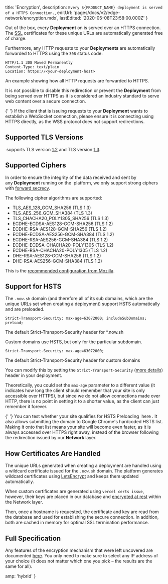 
  title: 'Encryption',
  description: `Every ${PRODUCT_NAME} deployment is served of a HTTPS Connection.`,
  editUrl: 'pages/docs/v2/edge-network/encryption.mdx',
  lastEdited: '2020-05-08T23:58:00.000Z'
}

Out of the box, every **Deployment** on <ProductName /> is served over an HTTPS connection. The [SSL](https://en.wikipedia.org/wiki/Transport_Layer_Security) certificates for these unique URLs are automatically generated free of charge.

Furthermore, any HTTP requests to your **Deployments** are automatically forwarded to HTTPS using the `308` status code:

```
HTTP/1.1 308 Moved Permanently
Content-Type: text/plain
Location: https://<your-deployment-host>
```

<Caption>
  An example showing how all <InlineCode>HTTP</InlineCode> requests are
  forwarded to <InlineCode>HTTPS</InlineCode>.
</Caption>

It is not possible to disable this redirection or prevent the **Deployment** from being served over HTTPS as it is considered an industry standard to serve web content over a secure connection.

<Note>
  {' '}
  If the client that is issuing requests to your <b>Deployment</b> wants to establish
  a WebSocket connection, please ensure it is connecting using HTTPS directly, as
  the WSS protocol does not support redirections.
</Note>

## Supported TLS Versions

​<ProductName /> supports TLS version [1.2](https://en.wikipedia.org/wiki/Transport_Layer_Security#TLS_1.2) and TLS version [1.3](https://en.wikipedia.org/wiki/Transport_Layer_Security#TLS_1.3).

## Supported Ciphers

In order to ensure the integrity of the data received and sent by any **Deployment** running on the **<ProductName />** platform, we only support strong ciphers with [forward secrecy](https://en.wikipedia.org/wiki/Forward_secrecy).

The following cipher algorithms are supported:

- TLS_AES_128_GCM_SHA256 (TLS 1.3)
- TLS_AES_256_GCM_SHA384 (TLS 1.3)
- TLS_CHACHA20_POLY1305_SHA256 (TLS 1.3)
- ECDHE-ECDSA-AES128-GCM-SHA256 (TLS 1.2)
- ECDHE-RSA-AES128-GCM-SHA256 (TLS 1.2)
- ECDHE-ECDSA-AES256-GCM-SHA384 (TLS 1.2)
- ECDHE-RSA-AES256-GCM-SHA384 (TLS 1.2)
- ECDHE-ECDSA-CHACHA20-POLY1305 (TLS 1.2)
- ECDHE-RSA-CHACHA20-POLY1305 (TLS 1.2)
- DHE-RSA-AES128-GCM-SHA256 (TLS 1.2)
- DHE-RSA-AES256-GCM-SHA384 (TLS 1.2)

This is the [recommended configuration from Mozilla](https://wiki.mozilla.org/Security/Server_Side_TLS#Intermediate_compatibility_.28recommended.29).

## Support for HSTS

The `.now.sh` domain (and therefore all of its sub domains, which are the unique URLs set when creating a deployment) support HSTS automatically and are preloaded.

```
Strict-Transport-Security: max-age=63072000; includeSubDomains; preload;
```

<Caption>
  The default <InlineCode>Strict-Transport-Security</InlineCode> header for
  *.now.sh
</Caption>

Custom domains use HSTS, but only for the particular subdomain.

```
Strict-Transport-Security: max-age=63072000;
```

<Caption>
  The default <InlineCode>Strict-Transport-Security</InlineCode> header for
  custom domains
</Caption>

You can modify this by setting the `Strict-Transport-Security` ([more details](https://developer.mozilla.org/en-US/docs/Web/HTTP/Headers/Strict-Transport-Security)) header in your deployment.

Theoretically, you could set the `max-age` parameter to a different value (it indicates how long the client should remember that your site is only accessible over HTTPS), but since we do not allow connections made over HTTP, there is no point in setting it to a shorter value, as the client can just remember it forever.

<Note>
  {' '}
  You can test whether your site qualifies for HSTS Preloading <Link href="https://hstspreload.org/">
    here
  </Link>. It also allows submitting the domain to Google Chrome's hardcoded HSTS
  list. Making it onto that list means your site will become even faster, as it is
  always accessed over HTTPS right away, instead of the browser following the redirection
  issued by our <b>Network</b> layer.
</Note>

## How Certificates Are Handled

The unique URLs generated when creating a deployment are handled using a wildcard certificate issued for the `.now.sh` domain. The **<ProductName />** platform generates wildcard certificates using [LetsEncrypt](https://letsencrypt.org/) and keeps them updated automatically.

When custom certificates are generated using `vercel certs issue`, however, their keys are placed in our database and [encrypted at rest](https://en.wikipedia.org/wiki/Data_at_rest#Encryption) within the Network layer.

Then, once a hostname is requested, the certificate and key are read from the database and used for establishing the secure connection. In addition, both are cached in memory for optimal SSL termination performance.

## Full Specification

Any features of the encryption mechanism that were left uncovered are documented [here](https://www.ssllabs.com/ssltest/analyze.html?d=zeit.co). You only need to make sure to select any IP address of your choice (it does not matter which one you pick – the results are the same for all).


  amp: 'hybrid'
}
